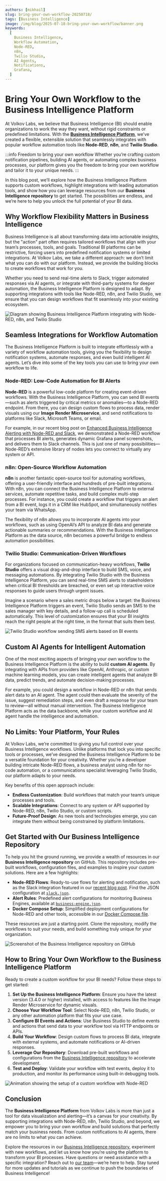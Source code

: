 ```yaml
---
authors: [mikhail]
slug: bring-your-own-workflow-20250718/
tags: [Business Intelligence]
image: /img/blog/2025-07-18-bring-your-own-workflow/banner.png
keywords:
  [
    Business Intelligence,
    Workflow Automation,
    Node-RED,
    n8n,
    Twilio Studio,
    AI Agents,
    Notifications,
    Grafana,
  ]
---
```



# Bring Your Own Workflow to the Business Intelligence Platform

At Volkov Labs, we believe that Business Intelligence (BI) should enable organizations to work the way they want, without rigid constraints or predefined limitations. With the [**Business Intelligence Platform**](/big), we’ve created a flexible, extensible solution that seamlessly integrates with popular workflow automation tools like **Node-RED**, **n8n**, and **Twilio Studio**.

:::info Freedom to bring your own workflow
Whether you’re crafting custom notification pipelines, building AI agents, or automating complex business processes, our platform gives you the freedom to bring your own workflow and tailor it to your unique needs.
:::

In this blog post, we’ll explore how the Business Intelligence Platform supports custom workflows, highlight integrations with leading automation tools, and show how you can leverage resources from our **Business Intelligence repository** to get started. The possibilities are endless, and we’re here to help you unlock the full potential of your BI data.

## Why Workflow Flexibility Matters in Business Intelligence

Business Intelligence is all about transforming data into actionable insights, but the "action" part often requires tailored workflows that align with your team’s processes, tools, and goals. Traditional BI platforms can be restrictive, forcing users into predefined notification systems or limited integrations. At Volkov Labs, we take a different approach: we don’t limit what you can do with our platform. Instead, we provide the building blocks to create workflows that work for you.

Whether you need to send real-time alerts to Slack, trigger automated responses via AI agents, or integrate with third-party systems for deeper automation, the Business Intelligence Platform is designed to adapt. By supporting integrations with tools like Node-RED, n8n, and Twilio Studio, we ensure that you can design workflows that fit seamlessly into your existing ecosystem.

<Image
  title="Custom Workflow Integration with Business Intelligence Platform."
  src="/img/blog/2025-06-25-bring-your-own-workflow/workflow-integration.png"
  alt="Diagram showing Business Intelligence Platform integrating with Node-RED, n8n, and Twilio Studio"
/>

## Seamless Integrations for Workflow Automation

The Business Intelligence Platform is built to integrate effortlessly with a variety of workflow automation tools, giving you the flexibility to design notification systems, automate responses, and even build intelligent AI agents. Let’s dive into some of the key tools you can use to bring your own workflow to life.

### Node-RED: Low-Code Automation for BI Alerts

**Node-RED** is a powerful low-code platform for creating event-driven workflows. With the Business Intelligence Platform, you can send BI events—such as alerts triggered by critical metrics or anomalies—to a Node-RED endpoint. From there, you can design custom flows to process data, render visuals using our **Image Render Microservice**, and send notifications to platforms like Slack, Microsoft Teams, or email.

For example, in our recent blog post on [Enhanced Business Intelligence Alerting with Node-RED and Slack](/blog/node-red-slack/), we demonstrated a Node-RED workflow that processes BI alerts, generates dynamic Grafana panel screenshots, and delivers them to Slack channels. This is just one of many possibilities—Node-RED’s extensive library of nodes lets you connect to virtually any system or API.

### n8n: Open-Source Workflow Automation

**n8n** is another fantastic open-source tool for automating workflows, offering a user-friendly interface and hundreds of pre-built integrations. With n8n, you can connect the Business Intelligence Platform to external services, automate repetitive tasks, and build complex multi-step processes. For instance, you could create a workflow that triggers an alert from a BI event, logs it in a CRM like HubSpot, and simultaneously notifies your team via WhatsApp.

The flexibility of n8n allows you to incorporate AI agents into your workflows, such as using OpenAI’s API to analyze BI data and generate actionable summaries or recommendations. With the Business Intelligence Platform as the data source, n8n becomes a powerful bridge to endless automation possibilities.

### Twilio Studio: Communication-Driven Workflows

For organizations focused on communication-heavy workflows, **Twilio Studio** offers a visual drag-and-drop interface to build SMS, voice, and messaging automations. By integrating Twilio Studio with the Business Intelligence Platform, you can send real-time SMS alerts to stakeholders when critical BI thresholds are breached, or even set up interactive voice responses to guide users through urgent issues.

Imagine a scenario where a sales metric drops below a target: the Business Intelligence Platform triggers an event, Twilio Studio sends an SMS to the sales manager with key details, and a follow-up call is scheduled automatically. This level of customization ensures that your BI insights reach the right people at the right time, in the format that suits them best.

<Image
  title="Twilio Studio Workflow for SMS Alerts from BI Events."
  src="/img/blog/2025-06-25-bring-your-own-workflow/twilio-workflow.png"
  alt="Twilio Studio workflow sending SMS alerts based on BI events"
/>

## Custom AI Agents for Intelligent Automation

One of the most exciting aspects of bringing your own workflow to the Business Intelligence Platform is the ability to build **custom AI agents**. By integrating with APIs from providers like OpenAI, Anthropic, or custom machine learning models, you can create intelligent agents that analyze BI data, predict trends, and automate decision-making processes.

For example, you could design a workflow in Node-RED or n8n that sends alert data to an AI agent. The agent could then evaluate the severity of the issue, suggest remediation steps, and even draft a response for your team to review—all without manual intervention. The Business Intelligence Platform acts as the data backbone, while your custom workflow and AI agent handle the intelligence and automation.

## No Limits: Your Platform, Your Rules

At Volkov Labs, we’re committed to giving you full control over your Business Intelligence workflows. Unlike platforms that lock you into specific tools or processes, we’ve designed the Business Intelligence Platform to be a versatile foundation for your creativity. Whether you’re a developer building intricate Node-RED flows, a business analyst using n8n for no-code automation, or a communications specialist leveraging Twilio Studio, our platform adapts to your needs.

Key benefits of this open approach include:

- **Endless Customization**: Build workflows that match your team’s unique processes and tools.
- **Scalable Integrations**: Connect to any system or API supported by Node-RED, n8n, Twilio Studio, or custom scripts.
- **Future-Proof Design**: As new tools and technologies emerge, you can integrate them without being constrained by platform limitations.

## Get Started with Our Business Intelligence Repository

To help you hit the ground running, we provide a wealth of resources in our **Business Intelligence repository** on GitHub. This repository includes pre-built workflows, configuration files, and examples to inspire your custom solutions. Here are a few highlights:

- **Node-RED Flows**: Ready-to-use flows for alerting and notification, such as the Slack integration featured in our [recent blog post](/blog/node-red-slack/). Find the JSON configuration at [`slack.json`](https://github.com/VolkovLabs/business-intelligence/blob/main/node-red/slack.json).
- **Alert Rules**: Predefined alert configurations for monitoring Business Engines, available at [`business-engine.json`](https://github.com/VolkovLabs/business-intelligence/blob/main/alerts/business-engine.json).
- **Docker Compose Setup**: Simplified deployment configurations for Node-RED and other tools, accessible in our [Docker Compose file](https://github.com/VolkovLabs/business-intelligence/blob/main/docker-compose.yml).

These resources are just a starting point. Clone the repository, modify the workflows to suit your needs, and build something truly unique for your organization.

<Image
  title="Business Intelligence Repository Resources on GitHub."
  src="/img/blog/2025-06-25-bring-your-own-workflow/repository.png"
  alt="Screenshot of the Business Intelligence repository on GitHub"
/>

## How to Bring Your Own Workflow to the Business Intelligence Platform

Ready to create a custom workflow for your BI needs? Follow these steps to get started:

1. **Set Up the Business Intelligence Platform**: Ensure you have the latest version (3.4.0 or higher) installed, with access to features like the Image Render Microservice for dynamic visuals.
2. **Choose Your Workflow Tool**: Select Node-RED, n8n, Twilio Studio, or any other automation platform that fits your use case.
3. **Configure BI Events and Actions**: Use Business Studio to define events and actions that send data to your workflow tool via HTTP endpoints or APIs.
4. **Build Your Workflow**: Design custom flows to process BI data, integrate with external systems, and automate notifications or AI-driven responses.
5. **Leverage Our Repository**: Download pre-built workflows and configurations from the [Business Intelligence repository](https://github.com/VolkovLabs/business-intelligence) to accelerate development.
6. **Test and Deploy**: Validate your workflow with test events, deploy it to production, and monitor its performance using built-in debugging tools.

<Image
  title="Setting Up a Custom Workflow with Node-RED and Business Intelligence Platform."
  src="/img/blog/2025-06-25-bring-your-own-workflow/setup-workflow.gif"
  alt="Animation showing the setup of a custom workflow with Node-RED"
/>

## Conclusion

The **Business Intelligence Platform** from Volkov Labs is more than just a tool for data visualization and alerting—it’s a canvas for your creativity. By supporting integrations with Node-RED, n8n, Twilio Studio, and beyond, we empower you to bring your own workflow and build solutions that perfectly match your business needs. From custom notifications to AI agents, there are no limits to what you can achieve.

Explore the resources in our [Business Intelligence repository](https://github.com/VolkovLabs/business-intelligence), experiment with new workflows, and let us know how you’re using the platform to transform your BI processes. Have questions or need assistance with a specific integration? Reach out to [our team](/team/)—we’re here to help. Stay tuned for more updates and tutorials as we continue to push the boundaries of Business Intelligence!

<Feedback />
